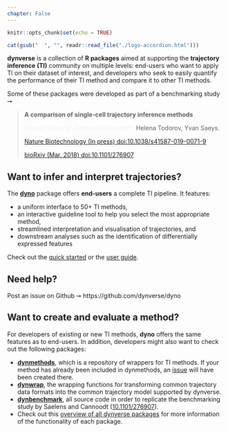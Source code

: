 ```yaml
---
chapter: False
---
```


```r
knitr::opts_chunk$set(echo = TRUE)
```

<div class="container">
```r
cat(gsub("  ", "", readr::read_file("./logo-accordion.html")))
```

<div class="row">
<div class="col-6">

**dynverse** is a collection of **R packages** aimed at supporting the **trajectory inference (TI)** community on multiple levels: end-users who want to apply TI on their dataset of interest, and developers who seek to easily quantify the performance of their TI method and compare it to other TI methods.

Some of these packages were developed as part of a benchmarking study ➙

</div>
<div class="col-6">

<blockquote class="citation">
<p>
  <strong>A comparison of single-cell trajectory inference methods</strong>
</p>
<p>
  <span class="wt"></span><span class="rc"></span>Helena Todorov, Yvan Saeys.
</p>
<p>
  [Nature Biotechnology (In press) doi:10.1038/s41587-019-0071-9](https://doi.org/10.1038/s41587-019-0071-9)
</p>
<p>
  [bioRxiv (Mar. 2018) doi:10.1101/276907](https://doi.org/10.1101/276907) <span data-badge-popover="bottom" data-badge-type="bar" data-doi="doi:10.1101/276907" data-hide-no-mentions="true" class="altmetric-embed"></span><script async type='text/javascript' src='https://d1bxh8uas1mnw7.cloudfront.net/assets/embed.js'></script><span class="__dimensions_badge_embed__" data-doi="10.1101/276907" data-style="small_rectangle" data-legend="hover-bottom"></span><script async src="https://badge.dimensions.ai/badge.js" charset="utf-8"></script><style> .__dimensions_badge_embed__{display:inline!important;}</style>
</p>
</blockquote>

</div>
</div>

<div class="row">
<div class="col-6">

## Want to infer and interpret trajectories?

The **[dyno](/users)** package offers **end-users** a complete TI pipeline. It features:

* a uniform interface to 50+ TI methods,
* an interactive guideline tool to help you select the most appropriate method, 
* streamlined interpretation and visualisation of trajectories, and
* downstream analyses such as the identification of differentially expressed features

Check out the [quick started](/users/2-quick_start/) or the [user guide](/users/3-user-guide/).

## Need help? 

Post an issue on Github ➙ https://github.com/dynverse/dyno

</div>
<div class="col-6">

## Want to create and evaluate a method?

For developers of existing or new TI methods, **dyno** offers the same features as to end-users. In addition, developers might also want to check out the following packages:

* **[dynmethods](https://github.com/dynverse/dynmethods)**, which is a repository of wrappers for TI methods. If your method has already been included in dynmethods, an [issue](https://github.com/dynverse/dynmethods/issues) will have been created there. 
* **[dynwrap](https://github.com/dynverse/dynwrap)**, the wrapping functions for transforming common trajectory data formats into the common trajectory model supported by dynverse.
* **[dynbenchmark](https://github.com/dynverse/dynbenchmark)**, all source code in order to replicate the benchmarking study by Saelens and Cannoodt ([10.1101/276907](https://doi.org/10.1101/276907)).
* Check out this [overview of all dynverse packages](/reference) for more information of the functionality of each package.

</div>
</div>
</div>

<!-- Switch wt and rc -->
<style>
.wt:before{
  content: '';
  animation: wt 10s linear infinite;
}

@keyframes wt {
  0% {opacity:0; content: "Wouter Saelens*, "}
  5% {opacity:1; }
  45% {opacity:1; }
  50% {opacity:0; content: "Wouter Saelens*, "}
  51% {opacity:0; content: "Robrecht Cannoodt*, "}
  55% {opacity:1; }
  95% {opacity:1; }
  99% {opacity:0; content: "Robrecht Cannoodt*, "}
  100% {opacity:0; content: "Wouter Saelens*, "}
}

.rc:before{
  content: '';
  animation: rc 10s linear infinite;
}

@keyframes rc {
    0% {opacity:0; content: "Robrecht Cannoodt*, "}
    5% {opacity:1; content: "Robrecht Cannoodt*, "}
    45% {opacity:1; content: "Robrecht Cannoodt*, "}
    50% {opacity:0; content: "Robrecht Cannoodt*, "}
    51% {opacity:0; content: "Wouter Saelens*, "}
    55% {opacity:1; content: "Wouter Saelens*, "}
    95% {opacity:1; content: "Wouter Saelens*, "}
    99% {opacity:0; content: "Wouter Saelens*, "}
    100% {opacity:0; content: "Robrecht Cannoodt*, "}
}
</style>
